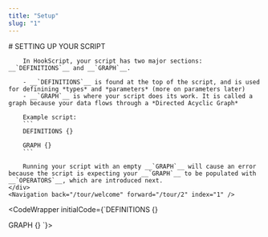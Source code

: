 ```yaml
---
title: "Setup"
slug: "1"
---
```



<InstructionsWrapper>
	<div className="instructions-main">
		# SETTING UP YOUR SCRIPT

		In HookScript, your script has two major sections: __`DEFINITIONS`__ and __`GRAPH`__.
		
		- __`DEFINITIONS`__ is found at the top of the script, and is used for definining *types* and *parameters* (more on parameters later)
		- __`GRAPH`__ is where your script does its work. It is called a graph because your data flows through a *Directed Acyclic Graph*

		Example script:
		```
		DEFINITIONS {}

		GRAPH {}
		```

		Running your script with an empty __`GRAPH`__ will cause an error because the script is expecting your __`GRAPH`__ to be populated with __`OPERATORS`__, which are introduced next.
	</div>
	<Navigation back="/tour/welcome" forward="/tour/2" index="1" />
</InstructionsWrapper>

<CodeWrapper initialCode={`DEFINITIONS {}

GRAPH {}
`}>
</CodeWrapper>